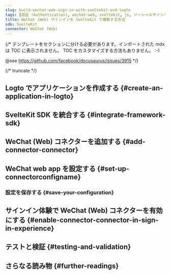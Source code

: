 ```yaml
---
slug: build-wechat-web-sign-in-with-sveltekit-and-logto
tags: [認証 (Authentication), wechat-web, sveltekit, js, ソーシャルサインイン, サインイン, ログイン]
title: WeChat (Web) サインインを SvelteKit で構築する方法
sdk: SvelteKit
connector: WeChat (Web)
---
```


{/*
  テンプレートをセクションに分ける必要があります。インポートされた mdx は TOC に表示されません。
  TOC をカスタマイズする方法もありません。 :-)

  @see https://github.com/facebook/docusaurus/issues/3915
*/}




{/* truncate */}

<Intro connector={connector} sdk="SvelteKit" link="https://svelte.dev" />

## Logto でアプリケーションを作成する \{#create-an-application-in-logto}

<CreateApplication type="従来型 Web" framework="SvelteKit" />

## SvelteKit SDK を統合する \{#integrate-framework-sdk}

<IntegrateSdk />

## WeChat (Web) コネクターを追加する \{#add-connector-connector}

<AddSocialConnector connector={connector} framework="SvelteKit" />

## WeChat web app を設定する \{#set-up-connectorconfigname}

<ConnectorGuide />

### 設定を保存する \{#save-your-configuration}

<SaveYourConfiguration connector={connector} />

## サインイン体験で WeChat (Web) コネクターを有効にする \{#enable-connector-connector-in-sign-in-experience}

<EnableSocialConnector connector={connector} />

## テストと検証 \{#testing-and-validation}

<TestingAndValidation connector={connector} sdk="SvelteKit" />

## さらなる読み物 \{#further-readings}

<FurtherReadings />
